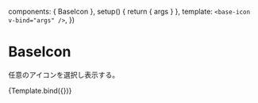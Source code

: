 
<Meta
  title="Atoms/BaseIcon"
  component={BaseIcon}
/>

  components: { BaseIcon },
  setup() {
    return { args }
  },
  template: `<base-icon v-bind="args" />`,
})

# BaseIcon

任意のアイコンを選択し表示する。

<Canvas>
  <Story name="Default">
    {Template.bind({})}
  </Story>
</Canvas>

